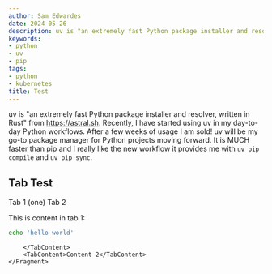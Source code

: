 ```yaml
---
author: Sam Edwardes
date: 2024-05-26
description: uv is "an extremely fast Python package installer and resolver, written in Rust" from https://astral.sh. Recently, I have started using uv in my day-to-day Python workflows. After a few weeks of usage I am sold! uv will be my go-to package manager for Python projects moving forward. It is MUCH faster than pip and I really like the new workflow it provides me with `uv pip compile` and `uv pip sync`.
keywords:
- python
- uv
- pip
tags:
- python
- kubernetes
title: Test
---
```



uv is "an extremely fast Python package installer and resolver, written in Rust" from https://astral.sh. Recently, I have started using uv in my day-to-day Python workflows. After a few weeks of usage I am sold! uv will be my go-to package manager for Python projects moving forward. It is MUCH faster than pip and I really like the new workflow it provides me with `uv pip compile` and `uv pip sync`.

## Tab Test

<Tabs class="justify-start">
    <Fragment slot="tab-headers">
        <TabHeader>Tab 1 (one)</TabHeader>
        <TabHeader>Tab 2</TabHeader>
    </Fragment>
    <Fragment slot="tab-content">
        <TabContent>

This is content in tab 1:

```bash
echo 'hello world'
```

        </TabContent>
        <TabContent>Content 2</TabContent>
    </Fragment>
</Tabs>
